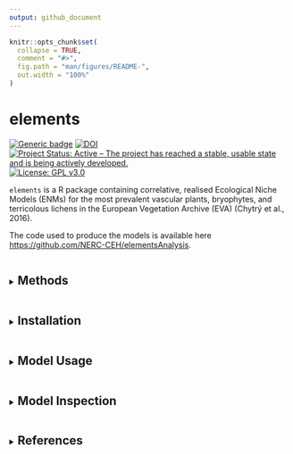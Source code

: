 ```yaml
---
output: github_document
---
```


<!-- README.md is generated from README.Rmd. Please edit that file -->

```r
knitr::opts_chunk$set(
  collapse = TRUE,
  comment = "#>",
  fig.path = "man/figures/README-",
  out.width = "100%"
)
```

# elements

<!-- badges: start -->
[![Generic badge](https://img.shields.io/badge/Version-0.5.3-green.svg)]()
[![DOI](https://zenodo.org/badge/DOI/10.5281/zenodo.15639307.svg)](https://doi.org/10.5281/zenodo.15639307)
[![Project Status: Active – The project has reached a stable, usable state and is being actively developed.](https://www.repostatus.org/badges/latest/active.svg)](https://www.repostatus.org/#active)
[![License: GPL v3.0](https://img.shields.io/badge/License-GPL v3.0-lightgrey.svg)](https://opensource.org/license/lgpl-3-0)
<!-- badges: end -->

`elements` is a R package containing correlative, realised Ecological Niche Models (ENMs) for the most prevalent vascular plants, bryophytes, and terricolous lichens in the European Vegetation Archive (EVA) (Chytrý et al., 2016).

The code used to produce the models is available here [https://github.com/NERC-CEH/elementsAnalysis](https://github.com/NERC-CEH/elementsAnalysis).

<details>
<summary><h2 style="display:inline-block">Methods</h2></summary>

The ENMs adhere to Hutchinsonian conceptualisation of the ecological niche as an n-dimensional hypervolume (Hutchinson, 1957). The environmental variables forming the dimensions of each hypervolume consist of:

* Seven unweighted, plot-mean Ecological Indicator Values (EIVs): 
  * **M** - Soil Moisture<sup>1</sup>
  * **R** - Reaction<sup>1</sup>
  * **N** - Soil Nitrogen<sup>1</sup>
  * **L** - Light<sup>1</sup>
  * **GP** - Grazing Pressure<sup>2</sup>
  * **SD** - Soil Disturbance<sup>2</sup>
  * **S** - Salinity<sup>3</sup>
* Four bioclimatic variables: 
  * **bio05** - Maximum temperature in the warmest month<sup>4</sup>
  * **bio06** - Minimum temperature in the coldest month<sup>4</sup>
  * **bio16** - Precipitation in the wettest quarter<sup>4</sup>
  * **bio17** - Precipitation in the driest quarter<sup>4</sup>
  
Support Vector Machine (SVM) models, which form a hyperplane between the presence and absence hypervolumes,
were trained and tested using using the `mlr3` ecosystem of R packages (Lang et al., 2019).
The raw `e1071` (Meyer et al., 2024) SVM models are bundled in `elements`.

For more information please see Marshall et al (in prep).

<hr width="100%" size="1">

<p style="font-size: small !important">
<sup>1</sup>(Dengler et al., 2023), <sup>2</sup>(Midolo et al., 2023), <sup>3</sup>(Tichy et al., 2023), <sup>4</sup>(Copernicus Climate Change Service, 2021)
</p>

</details>

<details>
<summary><h2 style="display:inline-block">Installation</h2></summary>

The Github repository containing the `elements` package [(https://github.com/NERC-CEH/elements)](https://github.com/NERC-CEH/elements) 
includes all files apart from the "./inst/extdata/Models" object containing all the ENMs as it is above the 100MB limit.
Two example models (Silene flos-cuculi and Stellaria graminea) are bundled in the "./inst/testdata/TestModels" object,
which is present in the Github repository.

To retrieve the `elements` package including the "Models" object download the latest
version from Zenodo here - https://zenodo.org/records/15639307.

Alternatively, you can download the package using the `zen4R` R package from a particular DOI.

``` r
zen4R::download_zenodo("10.5281/zenodo.15639307", path = "path_to_file")
```

After retrieving the package to install `elements` run:

``` r
install.packages(file.path("path_to_file", "elements_0.5.3.tar.gz"), repos = NULL, type = "source")
```

Downloading and installing the package may take a few minutes.

Note: `elements` has two dependencies, `e1071` and `filehash`, which must also be installed.

</details>

<details>
<summary><h2 style="display:inline-block">Model Usage</h2></summary>

### Retrieving models

```r
library(e1071)
library(elements)
library(filehash)
```

```r
library(e1071)
library(elements)
library(filehash)
```

Due to the total size of the `r nrow(elements::TaxonomicBackbone)` ENMs currently included in `elements` (1.8GB when compressed, 7.5GB in memory)
the ENMs are not exported in a .rda object. Instead they are made available through a `filehash` (Peng, 2005) database, which provides access to the ENMs without loading all models into memory.
To access the ENMs a connection to this database must be initialised using `elements::startup`.
As mentioned above the Github repository does not include the "./inst/extdata/Models" object containing all the ENMs, 
the `elements::startup` will check whether the "./inst/extdata/Models" is present
and if it is not found will load the "./inst/testdata/TestModels" models instead.
The models to load can also be accessed by passing "all" or "test" to the 'models' argument of `elements::startup`.

```r
elements::startup()

model <- Models[["stellaria_graminea"]]
```

```r
print(model)
```

### Using the models

The raw ENMs retrieved using the method above can be used as regular `e1071` SVM model objects. Alternatively, the helper function `elements::predict_occ_taxon` retrieves a model using the method above, generates predictions, and formats the results as a data frame.

```r
results <- elements::predict_occ_taxon(taxon = "stellaria_graminea", predictors = elements::ExampleData1, pa = "Present", limit = NULL, dp = 2, append_predictors = FALSE)
```

```r
head(results)
```

An additional helper function `elements::predict_occ` can generate predictions for multiple taxa, by either specifing the taxa to model in the 'taxa_codes' argument, or by setting 'taxa_codes' to NULL and including an additional column in the predictors data frame named 'taxon_code'.

```r
results <- elements::predict_occ(taxa_codes = NULL, predictors = elements::ExampleData2, pa = "Present", limit = NULL, dp = 2, append_predictors = FALSE)
```

```r
head(results)
```

Two helper arguments provide additional functionality in controlling model use.
First, is the 'limit' argument, which assigns probability values of zero if one or more predictors are outside a specified range e.g. the 10% and 90% quantiles (see `elements::NicheWidths`).
Second, is the 'holdopt' argument, which holds specified variable values at their optima (as defined by the mean value present in `elements::NicheWidths`).

As a simple demonstration, below two sets of predictions for *Stellaria graminea* are generated, holding all variables apart from N at their optima: 1) with no limit set, and 2) with a limit set to the 1% and 99% quantiles.

```r
n_gradient <- data.frame("N" = seq(0, 10, 0.01))

vary_N_no_limit <- elements::predict_occ_taxon(taxon = "stellaria_graminea", predictors = n_gradient,
                                               pa = "Present", limit = NULL, holdopt = c("bio05", "bio06", "bio16", "bio17", "GP", "L", "M", "R", "S", "SD"),
                                               dp = 2, append_predictors = TRUE)

vary_N_limit <- elements::predict_occ_taxon(taxon = "stellaria_graminea", predictors = n_gradient,
                                            pa = "Present", limit = "q01_q99", holdopt = c("bio05", "bio06", "bio16", "bio17", "GP", "L", "M", "R", "S", "SD"),
                                            dp = 2, append_predictors = TRUE)
```

```r
plot.new()
graphics::plot(NULL, xlim = c(0, 10), ylim = c(0, 1), xlab = "N", ylab = "Probability", main = "No limitation", cex.lab = 0.75, cex.axis = 0.75, cex.main = 0.75)
graphics::lines(x = vary_N_no_limit$N, y = vary_N_no_limit$Present)
vary_N_no_limit_plot <- grDevices::recordPlot()

plot.new()
graphics::plot(NULL, xlim = c(0, 10), ylim = c(0, 1), xlab = "N", ylab = "Probability", main = "Limitation", cex.lab = 0.75, cex.axis = 0.75, cex.main = 0.75)
graphics::lines(x = vary_N_limit$N, y = vary_N_limit$Present)
vary_N_limit_plot <- grDevices::recordPlot()
```

```r
vary_N_no_limit_plot
vary_N_limit_plot
```

Please note that as ten out of the eleven variables are held at their optima the predicted probabilities will be high as the influence of unsuitable N values will be partially offset.
Consequently, the shape of the response curves above will be wider than the corresponding PDP plot produced with the `elements::plot_me` function (see the **Model Inspection** section below).

### Scenarios

`elements` is designed to be used to model scenarios of environmental change considering multiple interacting drivers. The object `elements::ExampleScenarios` provides a basic set of example scenarios: (A) Climate Change - RCP4.5, (A) Climate Change - RCP8.5, (B) Grazing Intensification (+0.025GP per year), (B) Grazing Reduction (-0.025GP per year), and (C) Nutrient Enrichment (+0.25N per year) along with a Baseline scenario.
Below the predicted probabilities for the taxa in `elements::ExamplePlot` for Scenario C are displayed.

```r
scenario_c_results <- elements::predict_occ(taxa_codes = elements::ExamplePlot$taxon_code,
                                            predictors = subset(x = elements::ExampleScenarios, scenario_code == "c"),
                                            append_predictors = TRUE)
```

```r
plot.new()

graphics::par(mar = c(2.1, 2.1, 2.1, 16.1), 
              oma = c(0, 0, 0, 5),
              xpd = TRUE)

graphics::plot(NULL, xlim = c(2007, 2017), ylim = c(0, 1), xlab = "Timeslice", ylab = "Probability", 
               cex.lab = 0.5, cex.axis = 1, cex.main = 0.5, xaxt='n')

axis(side = 1, at = seq(2007, 2017, 2), cex.axis = 1)
i <- 0
for(taxon in elements::ExamplePlot$taxon_code){
  i <- i + 1
  scenario_c_results_taxon <- subset(x = scenario_c_results, taxon_code == taxon)
  graphics::points(x = scenario_c_results_taxon$timeslice, y = scenario_c_results_taxon$Present, col = grDevices::palette.colors()[i], pch = 19)
  graphics::lines(x = scenario_c_results_taxon$timeslice, y = scenario_c_results_taxon$Present, col = grDevices::palette.colors()[i])
}

legend("right", inset = c(-1.175, 0), legend = elements::ExamplePlot$taxon_name, title = "Taxon",
       cex = 1,
       fill = grDevices::palette.colors()[1:length(elements::ExamplePlot$taxon_code)], bty = "n")

scenario_c_plot <- grDevices::recordPlot()
```

```r
print(scenario_c_plot)
```

### Environmental filtering

`elements` can also be used to filter species pools based on a given set of predictor values using the function `elements::env_filter`.
Two sets of methods are available: 
1) "svm" which generates predictions using `elements::predict_occ` and uses the resultant probability values; 
and 2) "mean" and "median" which calculates the normalised euclidean distance between the values supplied in the 'predictors' argument and the mean or median niche positions as present in `elements::NicheWidths`.

For example, below `elements::env_filter` is applied to all taxa in `elements::TaxonomicBackbone` using the svm method, with the predictors derived from the baseline environmental variable data from `elements::ExamplePlot` as present in `elements::ExampleScenarios[1,]`.

```r
filter_results_svm <- elements::env_filter(predictors = elements::ExampleScenarios[1,], taxa = elements::TaxonomicBackbone$taxon_code, method = "svm")
```

```r
head(filter_results_svm, n = 20)
```

NOTE: The mean and median methods are only included for demonstrative purposes only and should not be used in practice as they do not consider the joint distribution of variables as expressed through the SVM model hypervolumes.

### Shutting down

At the end of the analyis run `elements::shutdown` to close the connection to the filehash database.

```r
elements::shutdown()
```

</details>

<details>
<summary><h2 style="display:inline-block">Model Inspection</h2></summary>

Several datasets are available to examine the ENM model performance and aid in model interpretation.

The performance measures can be retrieved from the `elements::PerformanceMeasures` object; 
for example, below the balanced accuracy from the random holdout sample and the model tuning spatio-temporal cross-validation (Schratz et al., 2024) are displayed.

```r
pm_taxon <- subset(elements::PerformanceMeasures, taxon_code == "stellaria_graminea", select = c("Holdout.BalancedAccuracy", "STCV.BalancedAccuracy"))
```

```r
pm_taxon
```

The marginal effects of an ENM, in the form of Partial Dependency Profile (PDP) and Accumulated Local Effect (ALE) plots (Molnar, 2018) can also be viewed using the `elements::plot_me` function. By setting the 'presences' argument to TRUE a box and whiskers plot showing the distribution of presences is overlaid and by setting the 'eivs' argument to TRUE a point and arrows showing the EIV and niche width values are overlaid, where available in `elements::VariableData`.

```r
me_plot_taxon <- elements::plot_me(taxa = "stellaria_graminea", 
                                   me_type = "ale", 
                                   free_y = TRUE, 
                                   presences = TRUE,
                                   eivs = TRUE,
                                   vars = c("L", "M", "N", "R", "S", "SD", "GP", "bio05", "bio06", "bio16", "bio17"))
```

```r
elements::plot_me(taxa = "stellaria_graminea", 
                  me_type = "ale", 
                  free_y = TRUE, 
                  presences = TRUE,
                  eivs = TRUE,
                  vars = c("L", "M", "N", "R", "S", "SD", "GP", "bio05", "bio06", "bio16", "bio17"))
```

```r
me_plot_taxon
```

Multiple taxa can be supplied in the "taxa" argument, in this case the ability to plot presence box and whisker plots and EIV points and arrows is disabled.

```r
me_plot_taxa <- elements::plot_me(taxa = c("galium_boreale", "galium_sylvaticum", "galium_uliginosum"), 
                                  me_type = "pdp", 
                                  normalise = TRUE,
                                  vars = c("L", "M", "N", "R", "S", "SD", "GP", "bio05", "bio06", "bio16", "bio17"))
```

```r
elements::plot_me(taxa = c("galium_boreale", "galium_sylvaticum", "galium_uliginosum"), 
                  me_type = "pdp", 
                  normalise = TRUE,
                  vars = c("L", "M", "N", "R", "S", "SD", "GP", "bio05", "bio06", "bio16", "bio17"))
```

```r
me_plot_taxa
```

<details>
<summary><h3 style="display:inline-block">&#9888; A note on ALE plots</h3></summary>

```r
nw <- elements::NicheWidths
nw_gr_s_max <- nw[nw[["taxon_code"]] == "gymnocarpium_robertianum" & nw[["variable"]] == "S", ][["max"]]
```

In some instances the ALE curves may appear 'inverted' and not ecologically realistic, this is most often seen in situations where the distribution of presences along a variable gradient is extremely narrow and/or where there is a non-unimodal distribution, which causes extrapolation issues in the ALE calculations. For example, *Gymnocarpium robertianum* has a extremely narrow distribution of plot-mean S values, with a maximum value of `r nw_gr_s_max`.

In these instances it is important to also visualise the PDP plots, which should then be prioritised when inspecting the shape of the univariate response.

```r
me_plot_gr_s_ale <- elements::plot_me(taxa = "gymnocarpium_robertianum", 
                                      me_type = "ale", 
                                      free_y = TRUE, 
                                      presences = TRUE,
                                      eivs = TRUE,
                                      vars = c("S"))

me_plot_gr_s_pdp <- elements::plot_me(taxa = "gymnocarpium_robertianum", 
                                      me_type = "pdp", 
                                      free_y = TRUE, 
                                      presences = TRUE,
                                      normalise = FALSE,
                                      eivs = TRUE,
                                      vars = c("S"))
```

```r
me_plot_gr_s_ale
me_plot_gr_s_pdp
```


</details>

</details>

<details>
<summary><h2 style="display:inline-block">References</h2></summary>

Chytrý, M., Hennekens, S.M., Jiménez-Alfaro, B., Knollová, I., Dengler, J., Jansen, F., Landucci, F., Schaminée, J.H.J., Aćić, S., Agrillo, E., Ambarlı, D., Angelini, P., Apostolova, I., Attorre, F., Berg, C., Bergmeier, E., Biurrun, I., Botta-Dukát, Z., Brisse, H., Campos, J.A., Carlón, L., Čarni, A., Casella, L., Csiky, J., Ćušterevska, R., Dajić Stevanović, Z., Danihelka, J., De Bie, E., de Ruffray, P., De Sanctis, M., Dickoré, W.B., Dimopoulos, P., Dubyna, D., Dziuba, T., Ejrnæs, R., Ermakov, N., Ewald, J., Fanelli, G., Fernández-González, F., FitzPatrick, Ú., Font, X., García-Mijangos, I., Gavilán, R.G., Golub, V., Guarino, R., Haveman, R., Indreica, A., Işık Gürsoy, D., Jandt, U., Janssen, J.A.M., Jiroušek, M., Kącki, Z., Kavgacı, A., Kleikamp, M., Kolomiychuk, V., Krstivojević Ćuk, M., Krstonošić, D., Kuzemko, A., Lenoir, J., Lysenko, T., Marcenò, C., Martynenko, V., Michalcová, D., Moeslund, J.E., Onyshchenko, V., Pedashenko, H., Pérez-Haase, A., Peterka, T., Prokhorov, V., Rašomavičius, V., Rodríguez-Rojo, M.P., Rodwell, J.S., Rogova, T., Ruprecht, E., Rūsiņa, S., Seidler, G., Šibík, J., Šilc, U., Škvorc, Ž., Sopotlieva, D., Stančić, Z., Svenning, J.-C., Swacha, G., Tsiripidis, I., Turtureanu, P.D., Uğurlu, E., Uogintas, D., Valachovič, M., Vashenyak, Y., Vassilev, K., Venanzoni, R., Virtanen, R., Weekes, L., Willner, W., Wohlgemuth, T., Yamalov, S., 2016. European Vegetation Archive (EVA): an integrated database of European vegetation plots. Applied Vegetation Science 19, 173–180. https://doi.org/10.1111/avsc.12191

Copernicus Climate Change Service, 2021. Downscaled bioclimatic indicators for selected regions from 1950 to 2100 derived from climate projections. https://doi.org/10.24381/CDS.0AB27596

Dengler, J., Jansen, F., Chusova, O., Hüllbusch, E., Nobis, M.P., Meerbeek, K.V., Axmanová, I., Bruun, H.H., Chytrý, M., Guarino, R., Karrer, G., Moeys, K., Raus, T., Steinbauer, M.J., Tichý, L., Tyler, T., Batsatsashvili, K., Bita-Nicolae, C., Didukh, Y., Diekmann, M., Englisch, T., Fernández-Pascual, E., Frank, D., Graf, U., Hájek, M., Jelaska, S.D., Jiménez-Alfaro, B., Julve, P., Nakhutsrishvili, G., Ozinga, W.A., Ruprecht, E.-K., Šilc, U., Theurillat, J.-P., Gillet, F., 2023. Ecological Indicator Values for Europe (EIVE) 1.0. Vegetation Classification and Survey 4, 7–29. https://doi.org/10.3897/VCS.98324

Hutchinson, G.E., 1957. Concluding Remarks. Cold Spring Harbor Symposia on Quantitative Biology 22, 415–427. https://doi.org/10.1101/SQB.1957.022.01.039

Lang, M., Binder, M., Richter, J., Schratz, P., Pfisterer, F., Coors, S., Au, Q., Casalicchio, G., Kotthoff, L., Bischl, B., 2019. mlr3: A modern object-oriented machine learning framework in R. Journal of Open Source Software 4, 1903. https://doi.org/10.21105/joss.01903

Meyer, D., Dimitriadou, E., Hornik, K., Weingessel, A., Leisch, F., 2024. e1071: Misc Functions of the Department of Statistics, Probability Theory Group (Formerly: E1071), TU Wien. https://doi.org/10.32614/CRAN.package.e1071

Midolo, G., Herben, T., Axmanová, I., Marcenò, C., Pätsch, R., Bruelheide, H., Karger, D.N., Aćić, S., Bergamini, A., Bergmeier, E., Biurrun, I., Bonari, G., Čarni, A., Chiarucci, A., De Sanctis, M., Demina, O., Dengler, J., Dziuba, T., Fanelli, G., Garbolino, E., Giusso del Galdo, G., Goral, F., Güler, B., Hinojos-Mendoza, G., Jansen, F., Jiménez-Alfaro, B., Lengyel, A., Lenoir, J., Pérez-Haase, A., Pielech, R., Prokhorov, V., Rašomavičius, V., Ruprecht, E., Rūsiņa, S., Šilc, U., Škvorc, Ž., Stančić, Z., Tatarenko, I., Chytrý, M., 2023. Disturbance indicator values for European plants. Global Ecology and Biogeography 32, 24–34. https://doi.org/10.1111/geb.13603

Molnar, C., 2018. iml: An R package for Interpretable Machine Learning. Journal of Open Source Software 3, 786. https://doi.org/10.21105/joss.00786

Peng, R.D., 2005. filehash: Simple Key-Value Database. https://doi.org/10.32614/CRAN.package.filehash

Schratz, P., Becker, M., Lang, M., Brenning, A., 2024. mlr3spatiotempcv: Spatiotemporal Resampling Methods for Machine Learning in R. Journal of Statistical Software 111, 1–36. https://doi.org/10.18637/jss.v111.i07

Tichý, L., Axmanová, I., Dengler, J., Guarino, R., Jansen, F., Midolo, G., Nobis, M.P., Van Meerbeek, K., Aćić, S., Attorre, F., Bergmeier, E., Biurrun, I., Bonari, G., Bruelheide, H., Campos, J.A., Čarni, A., Chiarucci, A., Ćuk, M., Ćušterevska, R., Didukh, Y., Dítě, D., Dítě, Z., Dziuba, T., Fanelli, G., Fernández-Pascual, E., Garbolino, E., Gavilán, R.G., Gégout, J.-C., Graf, U., Güler, B., Hájek, M., Hennekens, S.M., Jandt, U., Jašková, A., Jiménez-Alfaro, B., Julve, P., Kambach, S., Karger, D.N., Karrer, G., Kavgacı, A., Knollová, I., Kuzemko, A., Küzmič, F., Landucci, F., Lengyel, A., Lenoir, J., Marcenò, C., Moeslund, J.E., Novák, P., Pérez-Haase, A., Peterka, T., Pielech, R., Pignatti, A., Rašomavičius, V., Rūsiņa, S., Saatkamp, A., Šilc, U., Škvorc, Ž., Theurillat, J.-P., Wohlgemuth, T., Chytrý, M., 2023. Ellenberg-type indicator values for European vascular plant species. Journal of Vegetation Science 34, e13168. https://doi.org/10.1111/jvs.13168

</details>



